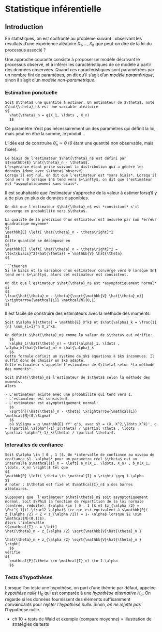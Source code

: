 # Statistique inférentielle

## Introduction

En statistiques, on est confronté au problème suivant : observant les résultats d'une expérience aléatoire $X_1, \ldots,X_n$ que peut-on dire de la loi du processus associé ?

Une approche courante consiste à proposer un modèle décrivant le processus observé, et à inférer les caractéristiques de ce modèle à partir des données observées. Quand ces caractéristiques sont paramétrées par un nombre fini de paramètres, on dit qu'il s'agit d'un *modèle paramétrique*, sinon il s'agit d'un *modèle non-paramétrique*.


### Estimation ponctuelle

```definition
Soit $\theta$ une quantité à estimer. Un estimateur de $\theta$, noté $\hat{\theta}_n$ est une variable aléatoire
$$
  \hat{\theta}_n = g(X_1, \ldots , X_n)
  $$
```
Ce paramètre n'est pas nécessairement un des paramètres qui définit la loi, mais peut en être la somme, le produit...

L'idée est de construire $\hat{\theta}_n \simeq \theta$ ($\theta$ étant une quantité non observable, mais fixée).

```definition
Le biais de l'estimateur $\hat{\theta}_n$ est défini par
$$\mathbb{E} \hat{\theta}_n - \theta$$.
L'espérance étant prise suivant la distribution qui a généré les données (donc avec $\theta$ observé).
Lorsqu'il est nul, on dit que l'estimateur est *sans biais*. Lorsqu'il tend vers 0 lorsque $n$ tend vers $+\infty$, on dit que l'estimateur est *asymptotiquement sans biais*. 
```

Il est souhaitable que l'estimateur s'approche de la valeur à estimer lorsq'il y a de plus en plus de données disponibles.

```definition
On dit que l'estimateur $\hat{\theta}_n$ est *consistant* s'il converge en probabilité vers $\theta$.
```

```theorem
La qualité de la précision d'un estimateur est mesurée par son *erreur quadratique moyenne*
$$
\mathbb{E} \left[ \hat{\theta}_n - \theta\right]^2
$$
Cette quantité se décompose en
$$
\mathbb{E} \left[ \hat{\theta}_n - \theta\right]^2 = \text{biais}^2(\hat{\theta}) + \mathbb{V} \hat{\theta}
$$

```theorem
Si le biais et la variance d'un estimateur converge vers 0 lorsque $n$ tend vers $+\infty$, alors cet estimateur est consistent.
```

```definition
On dit que l'estimateur $\hat{\theta}_n$ est *asymptotiquement normal* si
$$
\frac{\hat{\theta}_n - \theta}{\sqrt{\mathbb{V} \hat{\theta}_n}} \xrightarrow{\mathcal{L}} \mathcal{N}(0,1)
$$
```

Il est facile de construire des estimateurs avec la méthode des moments:
```definition
Soit $\alpha_k(\theta) = \mathbb{E} X^k$ et $\hat{\alpha}_k = \frac{1}{n} \sum_{i=1}^n X_i^k$.

On définit $\hat{\theta}_n$ comme la valeur de $\theta$ qui vérifie:
  $$
  \alpha_1(\hat{\theta}_n) = \hat{\alpha}_1, \ldots , \alpha_k(\hat{\theta}_n) = \hat{\alpha}_k
  $$.
Cette formule définit un système de $k$ équations à $k$ inconnues. Il suffit donc de choisir un $k$ adapté.
Cette estimateur s'appelle l'estimateur de $\theta$ selon *la méthode des moments*.
```

```theorem
Soit $\hat{\theta}_n$ l'estimateur de $\theta$ selon la méthode des moments.
Alors

- L'estimateur existe avec une probabilité qui tend vers 1.
- L'estimateur est consistent.
- L'estimateur est asymptotiquement normal:
  $$
  \sqrt{n}(\hat{\theta}_n - \theta) \xrightarrow{\mathcal{L}} \mathcal{N}(0,\Sigma)
  $$
  où $\Sigma = g \mathbb{E} YY' g'$, avec $Y = (X, X^2,\ldots,X^k)', g = (\partial \alpha^{-1}_1(\theta) / \partial \theta , \ldots , \partial \alpha^{-1}_k(\theta) / \partial \theta)$.
```



### Intervalles de confiance

```definition
Soit $\alpha \in ] 0 , 1 [$. Un *intervalle de confiance au niveau de confiance $1- \alpha$* pour un paramètre réel $\theta$ est un intervalle $\mathcal{I}_n = \left] a_n(X_1, \ldots, X_n) , b_n(X_1, \ldots, X_n) \right[$ tel que 
$$
\mathbb{P} \left( \theta \in \mathcal{I}_n \right) \geq 1-\alpha 
$$
A noter : $\theta$ est fixé et $\mathcal{I}_n$ a des bornes aléatoires.  
```

```theorem
Supposons que  l'estimateur $\hat{\theta}_n$ soit asymptotiquement normal. Soit $\Phi$ la fonction de répartition de la loi normale (centrée, réduite), $\alpha \in ] 0 , 1 [$ et $z_{\alpha /2} = \Phi^{-1}(1-\frac12 \alpha)$ (ce qui est équivalent à $\mathbb{P}(-z_{\alpha /2} < Z < z_{\alpha /2}) = 1- \alpha$ lorsque $Z \sim \mathcal{N}(0,1)$).
Alors l'intervalle
$$\mathcal{I}_n = \left]
\hat{\theta}_n - z_{\alpha /2} \sqrt{\mathbb{V}\hat{\theta}_n }
,
\hat{\theta}_n + z_{\alpha /2} \sqrt{\mathbb{V}\hat{\theta}_n }
\right[
  $$
vérifie
$$
  \mathcal{P}(\theta \in \mathcal{I}_n) \to 1-\alpha
  $$
```

### Tests d'hypothèses

Lorsque l'on teste une hypothèse, on part d'une théorie par défaut, appelée *hypothèse nulle* $H_0$ qui est comparée à une *hypothèse alternative* $H_a$. On regarde si les données fournissent des éléments suffisamment convaincants pour *rejeter l'hypothèse nulle*. Sinon, *on ne rejette pas* l'hypothèse nulle.

+ ch 10 + tests de Wald et exemple (compare moyenne) = illustration de stratégies de tests


